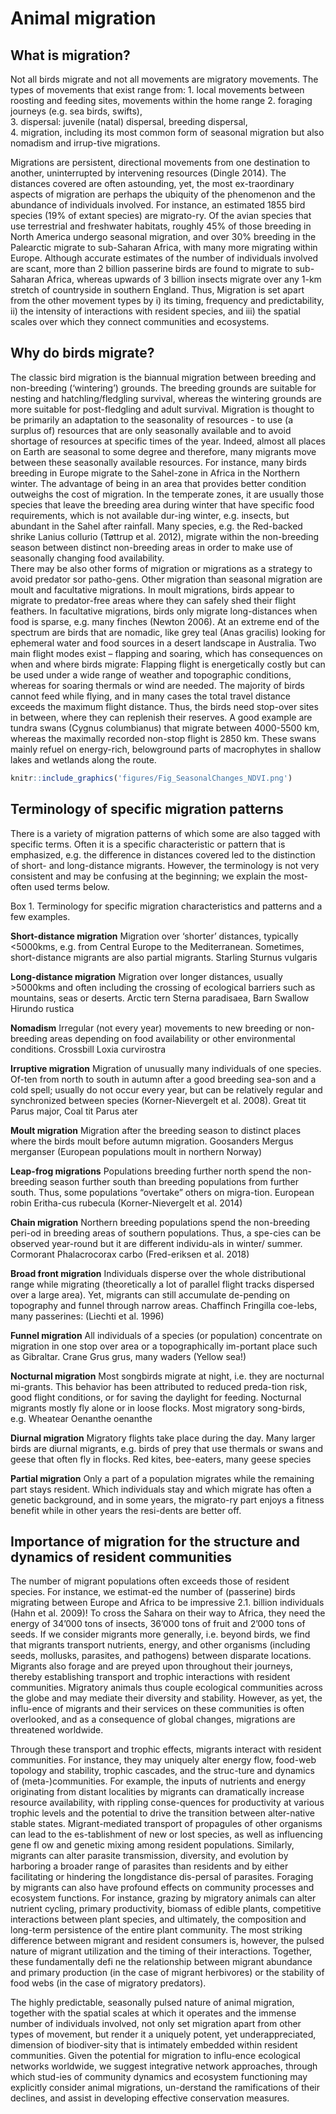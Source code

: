# Animal migration
## What is migration? 

Not all birds migrate and not all movements are migratory movements. The types of movements that exist range from:
1.	local movements between roosting and feeding sites, movements within the home range
2.	foraging journeys (e.g. sea birds, swifts),  
3.	dispersal: juvenile (natal) dispersal, breeding dispersal,  
4.	migration, including its most common form of seasonal migration but also nomadism and irrup-tive migrations.

Migrations are persistent, directional movements from one destination to another, uninterrupted by intervening resources (Dingle 2014). The distances covered are often astounding, yet, the most ex-traordinary aspects of migration are perhaps the ubiquity of the phenomenon and the abundance of individuals involved. For instance, an estimated 1855 bird species (19% of extant species) are migrato-ry. Of the avian species that use terrestrial and freshwater habitats, roughly 45% of those breeding in North America undergo seasonal migration, and over 30% breeding in the Palearctic migrate to sub-Saharan Africa, with many more migrating within Europe. Although accurate estimates of the number of individuals involved are scant, more than 2 billion passerine birds are found to migrate to sub-Saharan Africa, whereas upwards of 3 billion insects migrate over any 1-km stretch of countryside in southern England. Thus, Migration is set apart from the other movement types by i) its timing, frequency and predictability, ii) the intensity of interactions with resident species, and iii) the spatial scales over which they connect communities and ecosystems. 

## Why do birds migrate? 

The classic bird migration is the biannual migration between breeding and non-breeding (‘wintering’) grounds. The breeding grounds are suitable for nesting and hatchling/fledgling survival, whereas the wintering grounds are more suitable for post-fledgling and adult survival. Migration is thought to be primarily an adaptation to the seasonality of resources - to use (a surplus of) resources that are only seasonally available and to avoid shortage of resources at specific times of the year. 
Indeed, almost all places on Earth are seasonal to some degree and therefore, many migrants move between these seasonally available resources. For instance, many birds breeding in Europe migrate to the Sahel-zone in Africa in the Northern winter. The advantage of being in an area that provides better condition outweighs the cost of migration. In the temperate zones, it are usually those species that leave the breeding area during winter that have specific food requirements, which is not available dur-ing winter, e.g. insects, but abundant in the Sahel after rainfall. Many species, e.g. the Red-backed shrike Lanius collurio (Tøttrup et al. 2012), migrate within the non-breeding season between distinct non-breeding areas in order to make use of seasonally changing food availability.  
There may be also other forms of migration or migrations as a strategy to avoid predator sor patho-gens.
Other migration than seasonal migration are moult and facultative migrations. In moult migrations, birds appear to migrate to predator-free areas where they can safely shed their flight feathers. In facultative migrations, birds only migrate long-distances when food is sparse, e.g. many finches (Newton 2006). At an extreme end of the spectrum are birds that are nomadic, like grey teal (Anas gracilis) looking for ephemeral water and food sources in a desert landscape in Australia.
Two main flight modes exist – flapping and soaring, which has consequences on when and where birds migrate: Flapping flight is energetically costly but can be used under a wide range of weather and topographic conditions, whereas for soaring thermals or wind are needed. 
The majority of birds cannot feed while flying, and in many cases the total travel distance exceeds the maximum flight distance. Thus, the birds need stop-over sites in between, where they can replenish their reserves. A good example are tundra swans (Cygnus columbianus) that migrate between 4000-5500 km, whereas the maximally recorded non-stop flight is 2850 km. These swans mainly refuel on energy-rich, belowground parts of macrophytes in shallow lakes and wetlands along the route.    

 

```r

knitr::include_graphics('figures/Fig_SeasonalChanges_NDVI.png')

```



## Terminology of specific migration patterns 

There is a variety of migration patterns of which some are also tagged with specific terms. Often it is a specific characteristic or pattern that is emphasized, e.g. the difference in distances covered led to the distinction of short- and long-distance migrants. However, the terminology is not very consistent and may be confusing at the beginning; we explain the most-often used terms below.  


Box 1. Terminology for specific migration characteristics and patterns and a few examples.

**Short-distance migration** Migration over ‘shorter’ distances, typically <5000kms, e.g. from Central Europe to the Mediterranean. Sometimes, short-distance migrants are also partial migrants. Starling Sturnus vulgaris 

**Long-distance migration** Migration over longer distances, usually >5000kms and often including the crossing of ecological barriers such as mountains, seas or deserts. Arctic tern Sterna paradisaea, Barn Swallow Hirundo rustica 

**Nomadism**	Irregular (not every year) movements to new breeding or non-breeding areas depending on food availability or other environmental conditions. Crossbill Loxia curvirostra

**Irruptive migration**	Migration of unusually many individuals of one species. Of-ten from north to south in autumn after a good breeding sea-son and a cold spell; usually do not occur every year, but can be relatively regular and synchronized between species (Korner-Nievergelt et al. 2008). Great tit Parus major, Coal tit Parus ater

**Moult migration**	Migration after the breeding season to distinct places where the birds moult before autumn migration.	Goosanders Mergus merganser (European populations moult in northern Norway)

**Leap-frog migrations**	Populations breeding further north spend the non-breeding season further south than breeding populations from further south. Thus, some populations “overtake” others on migra-tion.	European robin Eritha-cus rubecula (Korner-Nievergelt et al. 2014)

**Chain migration**	Northern breeding populations spend the non-breeding peri-od in breeding areas of southern populations. Thus, a spe-cies can be observed year-round but it are different individu-als in winter/ summer.	Cormorant Phalacrocorax carbo (Fred-eriksen et al. 2018)

**Broad front migration**	Individuals disperse over the whole distributional range while migrating (theoretically a lot of parallel flight tracks dispersed over a large area). Yet, migrants can still accumulate de-pending on topography and funnel through narrow areas.	Chaffinch Fringilla coe-lebs, many passerines: (Liechti et al. 1996)

**Funnel migration**	All individuals of a species (or population) concentrate on migration in one stop over area or a topographically im-portant place such as Gibraltar. 	Crane Grus grus, many waders (Yellow sea!)

**Nocturnal migration**	Most songbirds migrate at night, i.e. they are nocturnal mi-grants. This behavior has been attributed to reduced preda-tion risk, good flight conditions, or for saving the daylight for feeding. Nocturnal migrants mostly fly alone or in loose flocks. 	Most migratory song-birds, e.g. Wheatear Oenanthe oenanthe

**Diurnal migration**	Migratory flights take place during the day. Many larger birds are diurnal migrants, e.g. birds of prey that use thermals or swans and geese that often fly in flocks. 	Red kites, bee-eaters, many geese species

**Partial migration**	Only a part of a population migrates while the remaining part stays resident. Which individuals stay and which migrate has often a genetic background, and in some years, the migrato-ry part enjoys a fitness benefit while in other years the resi-dents are better off.	



## Importance of migration for the structure and dynamics of resident communities

The number of migrant populations often exceeds those of resident species. For instance, we estimat-ed the number of (passerine) birds migrating between Europe and Africa to be impressive 2.1. billion individuals (Hahn et al. 2009)! To cross the Sahara on their way to Africa, they need the energy of 34’000 tons of insects, 36’000 tons of fruit and 2’000 tons of seeds. 
If we consider migrants more generally, i.e. beyond birds, we find that migrants transport nutrients, energy, and other organisms (including seeds, mollusks, parasites, and pathogens) between disparate locations. Migrants also forage and are preyed upon throughout their journeys, thereby establishing transport and trophic interactions with resident communities. Migratory animals thus couple ecological communities across the globe and may mediate their diversity and stability. However, as yet, the influ-ence of migrants and their services on these communities is often overlooked, and as a consequence of global changes, migrations are threatened worldwide.

Through these transport and trophic effects, migrants interact with resident communities. For instance, they may uniquely alter energy flow, food-web topology and stability, trophic cascades, and the struc-ture and dynamics of (meta-)communities. For example, the inputs of nutrients and energy originating from distant localities by migrants can dramatically increase resource availability, with rippling conse-quences for productivity at various trophic levels and the potential to drive the transition between alter-native stable states. Migrant-mediated transport of propagules of other organisms can lead to the es-tablishment of new or lost species, as well as influencing gene fl ow and genetic mixing among resident populations. Similarly, migrants can alter parasite transmission, diversity, and evolution by harboring a broader range of parasites than residents and by either facilitating or hindering the longdistance dis-persal of parasites. Foraging by migrants can also have profound effects on community processes and ecosystem functions. For instance, grazing by migratory animals can alter nutrient cycling, primary productivity, biomass of edible plants, competitive interactions between plant species, and ultimately, the composition and long-term persistence of the entire plant community. The most striking difference between migrant and resident consumers is, however, the pulsed nature of migrant utilization and the timing of their interactions. Together, these fundamentally defi ne the relationship between migrant abundance and primary production (in the case of migrant herbivores) or the stability of food webs (in the case of migratory predators).

The highly predictable, seasonally pulsed nature of animal migration, together with the spatial scales at which it operates and the immense number of individuals involved, not only set migration apart from other types of movement, but render it a uniquely potent, yet underappreciated, dimension of biodiver-sity that is intimately embedded within resident communities. Given the potential for migration to influ-ence ecological networks worldwide, we suggest integrative network approaches, through which stud-ies of community dynamics and ecosystem functioning may explicitly consider animal migrations, un-derstand the ramifications of their declines, and assist in developing effective conservation measures.
